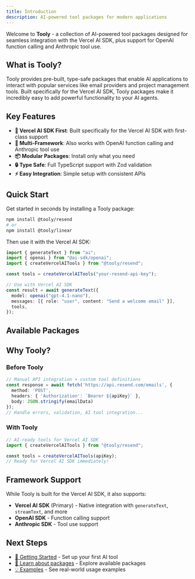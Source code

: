 ```yaml
---
title: Introduction
description: AI-powered tool packages for modern applications
---
```


Welcome to **Tooly** - a collection of AI-powered tool packages designed for seamless integration with the Vercel AI SDK, plus support for OpenAI function calling and Anthropic tool use.

## What is Tooly?

Tooly provides pre-built, type-safe packages that enable AI applications to interact with popular services like email providers and project management tools. Built specifically for the Vercel AI SDK, Tooly packages make it incredibly easy to add powerful functionality to your AI agents.

## Key Features

- **🚀 Vercel AI SDK First**: Built specifically for the Vercel AI SDK with first-class support
- **🤖 Multi-Framework**: Also works with OpenAI function calling and Anthropic tool use
- **📦 Modular Packages**: Install only what you need
- **🔒 Type Safe**: Full TypeScript support with Zod validation
- **⚡ Easy Integration**: Simple setup with consistent APIs

## Quick Start

Get started in seconds by installing a Tooly package:

```bash
npm install @tooly/resend
# or
npm install @tooly/linear
```

Then use it with the Vercel AI SDK:

```typescript
import { generateText } from "ai";
import { openai } from "@ai-sdk/openai";
import { createVercelAITools } from "@tooly/resend";

const tools = createVercelAITools("your-resend-api-key");

// Use with Vercel AI SDK
const result = await generateText({
  model: openai("gpt-4.1-nano"),
  messages: [{ role: "user", content: "Send a welcome email" }],
  tools,
});
```

## Available Packages

<Cards>
  <Card 
    title="@tooly/core" 
    href="/docs/packages/core"
    description="Base abstractions and utilities for building AI tool packages"
  />
  <Card 
    title="@tooly/resend" 
    href="/docs/packages/resend"
    description="Email tools powered by Resend API"
  />
  <Card 
    title="@tooly/linear" 
    href="/docs/packages/linear"
    description="Project management tools powered by Linear API"
  />
</Cards>

## Why Tooly?

### Before Tooly
```typescript
// Manual API integration + custom tool definitions
const response = await fetch('https://api.resend.com/emails', {
  method: 'POST',
  headers: { 'Authorization': `Bearer ${apiKey}` },
  body: JSON.stringify(emailData)
});
// Handle errors, validation, AI tool integration...
```

### With Tooly
```typescript
// AI-ready tools for Vercel AI SDK
import { createVercelAITools } from "@tooly/resend";

const tools = createVercelAITools(apiKey);
// Ready for Vercel AI SDK immediately!
```

## Framework Support

While Tooly is built for the Vercel AI SDK, it also supports:

- **Vercel AI SDK** (Primary) - Native integration with `generateText`, `streamText`, and more
- **OpenAI SDK** - Function calling support
- **Anthropic SDK** - Tool use support

## Next Steps

- [🚀 Getting Started](/docs/getting-started) - Set up your first AI tool
- [📖 Learn about packages](/docs/packages) - Explore available packages
- [💡 Examples](/docs/examples) - See real-world usage examples
